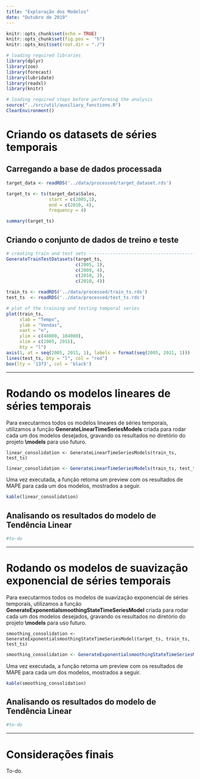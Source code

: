```yaml
---
title: "Exploração dos Modelos"
date: "Outubro de 2019"
---
```


```r
knitr::opts_chunk$set(echo = TRUE)
knitr::opts_chunk$set(fig.pos =  "h")
knitr::opts_knit$set(root.dir = "./")

# loading required libraries
library(dplyr)
library(zoo)
library(forecast)
library(lubridate)
library(readxl)
library(knitr)
```

```r
# loading required steps before performing the analysis
source("../src/util/auxiliary_functions.R")
ClearEnvironment()
```

# Criando os datasets de séries temporais

## Carregando a base de dados processada

```r
target_data <- readRDS('../data/processed/target_dataset.rds')

target_ts <- ts(target_data$Sales, 
                start = c(2005,1), 
                end = c(2010, 4), 
                frequency = 4)

summary(target_ts)
```

## Criando o conjunto de dados de treino e teste

```r
# creating train and test sets ------------------------------------------------
GenerateTrainTestDatasets(target_ts,
                          c(2005, 1),
                          c(2009, 4),
                          c(2010, 1),
                          c(2010, 4))

train_ts <- readRDS('../data/processed/train_ts.rds')
test_ts  <- readRDS('../data/processed/test_ts.rds')

# plot of the training and testing temporal series
plot(train_ts, 
     xlab = "Tempo", 
     ylab = "Vendas", 
     xaxt = "n", 
     ylim = c(48000, 104000), 
     xlim = c(2005, 2011), 
     bty = "l")
axis(1, at = seq(2005, 2011, 1), labels = format(seq(2005, 2011, 1)))
lines(test_ts, bty = "l", col = "red")
box(lty = '1373', col = 'black')
```

*******************************************************************************

# Rodando os modelos lineares de séries temporais

Para executarmos todos os modelos lineares de séries temporais, utilizamos a função **GenerateLinearTimeSeriesModels** criada para rodar cada um dos modelos desejados, gravando os resultados no diretório do projeto **\\models** para uso futuro.

```
linear_consolidation <- GenerateLinearTimeSeriesModels(train_ts, test_ts)
```
```r
linear_consolidation <- GenerateLinearTimeSeriesModels(train_ts, test_ts)
```

Uma vez executada, a função retorna um preview com os resultados de MAPE para cada um dos modelos, mostrados a seguir.

```r
kable(linear_consolidation)
```

## Analisando os resultados do modelo de Tendência Linear

```r
#to-do
```

*******************************************************************************

# Rodando os modelos de suavização exponencial de séries temporais

Para executarmos todos os modelos de suavização exponencial de séries temporais, utilizamos a função **GenerateExponentialsmoothingStateTimeSeriesModel** criada para rodar cada um dos modelos desejados, gravando os resultados no diretório do projeto **\\models** para uso futuro.

```
smoothing_consolidation <- GenerateExponentialsmoothingStateTimeSeriesModel(target_ts, train_ts, test_ts)
```
```r
smoothing_consolidation <- GenerateExponentialsmoothingStateTimeSeriesModel(target_ts, train_ts, test_ts)
```

Uma vez executada, a função retorna um preview com os resultados de MAPE para cada um dos modelos, mostrados a seguir.

```r
kable(smoothing_consolidation)
```

## Analisando os resultados do modelo de Tendência Linear

```r
#to-do
```

*******************************************************************************

# Considerações finais

To-do.
